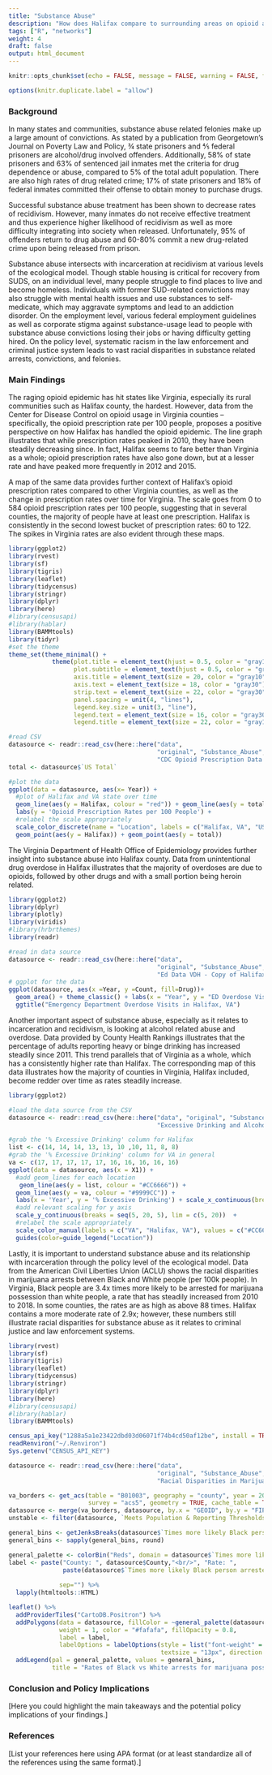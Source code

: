 ```yaml
---
title: "Substance Abuse"
description: "How does Halifax compare to surrounding areas on opioid and alcohol use?"
tags: ["R", "networks"]
weight: 4
draft: false
output: html_document
---
```

```r
knitr::opts_chunk$set(echo = FALSE, message = FALSE, warning = FALSE, fig.width = 15, fig.height = 10)

options(knitr.duplicate.label = "allow")

```
### Background 
In many states and communities, substance abuse related felonies make up a large amount of convictions. As stated by a publication from Georgetown’s Journal on Poverty Law and Policy, ¾ state prisoners and ⅘ federal prisoners are alcohol/drug involved offenders. Additionally, 58% of state prisoners and 63% of sentenced jail inmates met the criteria for drug dependence or abuse, compared to 5% of the total adult population. There are also high rates of drug related crime; 17% of state prisoners and 18% of federal inmates committed their offense to obtain money to purchase drugs.

Successful substance abuse treatment has been shown to decrease rates of recidivism. However, many inmates do not receive effective treatment and thus experience higher likelihood of recidivism as well as more difficulty integrating into society when released. Unfortunately, 95% of offenders return to drug abuse and 60-80% commit a new drug-related crime upon being released from prison. 

Substance abuse intersects with incarceration at recidivism at various levels of the ecological model. Though stable housing is critical for recovery from SUDS, on an individual level, many people struggle to find places to live and become homeless. Individuals with former SUD-related convictions may also struggle with mental health issues and use substances to self-medicate, which may aggravate symptoms and lead to an addiction disorder. On the employment level, various federal employment guidelines as well as corporate stigma against substance-usage lead to people with substance abuse convictions losing their jobs or having difficulty getting hired. On the policy level, systematic racism in the law enforcement and criminal justice system leads to vast racial disparities in substance related arrests, convictions, and felonies. 

### Main Findings 

The raging opioid epidemic has hit states like Virginia, especially its rural communities such as Halifax county, the hardest. However, data from the Center for Disease Control on opioid usage in Virginia counties -- specifically, the opioid prescription rate per 100 people, proposes a positive perspective on how Halifax has handled the opioid epidemic. The line graph illustrates that while prescription rates peaked in 2010, they have been steadily decreasing since. In fact, Halifax seems to fare better than Virginia as a whole; opioid prescription rates have also gone down, but at a lesser rate and have peaked more frequently in 2012 and 2015. 

A map of the same data provides further context of Halifax’s opioid prescription rates compared to other Virginia counties, as well as the change in prescription rates over time for Virginia. The scale goes from 0 to 584 opioid prescription rates per 100 people, suggesting that in several counties, the majority of people have at least one prescription. Halifax is consistently in the second lowest bucket of prescription rates: 60 to 122. The spikes in Virginia rates are also evident through these maps. 

```r
library(ggplot2)
library(rvest)
library(sf)
library(tigris)
library(leaflet)
library(tidycensus)
library(stringr)
library(dplyr)
library(here)
#library(censusapi)
#library(hablar)
library(BAMMtools)
library(tidyr)
#set the theme 
theme_set(theme_minimal() +
            theme(plot.title = element_text(hjust = 0.5, color = "gray10", size = 24),
                  plot.subtitle = element_text(hjust = 0.5, color = "gray30", face = "italic", size = 20),
                  axis.title = element_text(size = 20, color = "gray10"),
                  axis.text = element_text(size = 18, color = "gray30"),
                  strip.text = element_text(size = 22, color = "gray30"),
                  panel.spacing = unit(4, "lines"),
                  legend.key.size = unit(3, "line"),
                  legend.text = element_text(size = 16, color = "gray30"),
                  legend.title = element_text(size = 22, color = "gray10")))

#read CSV
datasource <- readr::read_csv(here::here("data",
                                         "original", "Substance_Abuse",
                                         "CDC Opioid Prescription Data - Halifax (1).csv"))
total <- datasource$`US Total`

#plot the data
ggplot(data = datasource, aes(x= Year)) +
  #plot of Halifax and VA state over time
  geom_line(aes(y = Halifax, colour = "red")) + geom_line(aes(y = total, colour = "green")) +
  labs(y = 'Opioid Prescription Rates per 100 People') +
  #relabel the scale appropriately
  scale_color_discrete(name = "Location", labels = c("Halifax, VA", "US")) +
  geom_point(aes(y = Halifax)) + geom_point(aes(y = total))
```
The Virginia Department of Health Office of Epidemiology provides further insight into substance abuse into Halifax county. Data from unintentional drug overdose in Halifax illustrates that the majority of overdoses are due to opioids, followed by other drugs and with a small portion being heroin related. 

```r
library(ggplot2)
library(dplyr)
library(plotly)
library(viridis)
#library(hrbrthemes)
library(readr)

#read in data source
datasource <- readr::read_csv(here::here("data",
                                         "original", "Substance_Abuse",
                                         "Ed Data VDH - Copy of Halifax.csv"))
# ggplot for the data
ggplot(datasource, aes(x =Year, y =Count, fill=Drug))+
  geom_area() + theme_classic() + labs(x = "Year", y = "ED Overdose Visits") +
  ggtitle("Emergency Department Overdose Visits in Halifax, VA")
```

Another important aspect of substance abuse, especially as it relates to incarceration and recidivism, is looking at alcohol related abuse and overdose. Data provided by County Health Rankings illustrates that the percentage of adults reporting heavy or binge drinking has increased steadily since 2011. This trend parallels that of Virginia as a whole, which has a consistently higher rate than Halifax. The corresponding map of this data illustrates how the majority of counties in Virginia, Halifax included, become redder over time as rates steadily increase. 

```r
library(ggplot2)

#load the data source from the CSV
datasource <- readr::read_csv(here::here("data", "original", "Substance_Abuse",
                                         "Excessive Drinking and Alcohol-Impaired Driving Deaths - Halifax (1).csv"))

#grab the '% Excessive Drinking' column for Halifax
list <- c(14, 14, 14, 13, 13, 10 ,10, 11, 8, 8)
#grab the '% Excessive Drinking' column for VA in general
va <- c(17, 17, 17, 17, 17, 16, 16, 16, 16, 16)
ggplot(data = datasource, aes(x = X1)) +
  #add geom_lines for each location
   geom_line(aes(y = list, colour = "#CC6666")) +
  geom_line(aes(y = va, colour = "#9999CC")) +
  labs(x = 'Year', y = '% Excessive Drinking') + scale_x_continuous(breaks = seq(2011, 2020, 2), lim = c(2011, 2020)) +
  #add relevant scaling for y axis
  scale_y_continuous(breaks = seq(5, 20, 5), lim = c(5, 20))  +
  #relabel the scale appropriately
  scale_color_manual(labels = c("VA", "Halifax, VA"), values = c("#CC6666",  "#9999CC")) +
  guides(color=guide_legend("Location"))
```
Lastly, it is important to understand substance abuse and its relationship with incarceration through the policy level of the ecological model. Data from the American Civil Liberties Union (ACLU) shows the racial disparities in marijuana arrests between Black and White people (per 100k people). In Virginia, Black people are 3.4x times more likely to be arrested for marijuana possession than white people, a rate that has steadily increased from 2010 to 2018. In some counties, the rates are as high as above 88 times. Halifax contains a more moderate rate of 2.9x; however, these numbers still illustrate racial disparities for substance abuse as it relates to  criminal justice and law enforcement systems. 

```r
library(rvest)
library(sf)
library(tigris)
library(leaflet)
library(tidycensus)
library(stringr)
library(dplyr)
library(here)
#library(censusapi)
#library(hablar)
library(BAMMtools)

census_api_key("1288a5a1e23422dbd03d06071f74b4cd50af12be", install = TRUE, overwrite = TRUE)
readRenviron("~/.Renviron")
Sys.getenv("CENSUS_API_KEY")

datasource <- readr::read_csv(here::here("data",
                                         "original", "Substance_Abuse",
                                         "Racial Disparities in Marijuana Arrests by VA County - 2018 (1).csv"))

va_borders <- get_acs(table = "B01003", geography = "county", year = 2018, state = "VA",
                      survey = "acs5", geometry = TRUE, cache_table = TRUE) %>% st_transform(crs = 4326)
datasource <- merge(va_borders, datasource, by.x = "GEOID", by.y = "FIPS Code")
unstable <- filter(datasource, `Meets Population & Reporting Thresholds` == "No")

general_bins <- getJenksBreaks(datasource$`Times more likely Black person arrested in 2018`, k = 6)
general_bins <- sapply(general_bins, round)

general_palette <- colorBin("Reds", domain = datasource$`Times more likely Black person arrested in 2018`, bins = general_bins)
label <- paste("County: ", datasource$County,"<br/>", "Rate: ",
               paste(datasource$`Times more likely Black person arrested in 2018`, 'x',
                                                                       sep = ""), "<br/>",
              sep="") %>%
  lapply(htmltools::HTML)

leaflet() %>%
  addProviderTiles("CartoDB.Positron") %>%
  addPolygons(data = datasource, fillColor = ~general_palette(datasource$`Times more likely Black person arrested in 2018`),
              weight = 1, color = "#fafafa", fillOpacity = 0.8,
              label = label,
              labelOptions = labelOptions(style = list("font-weight" = "normal", padding = "3px 8px"),
                                          textsize = "13px", direction = "auto")) %>%
  addLegend(pal = general_palette, values = general_bins,
            title = "Rates of Black vs White arrests for marijuana possession (100k people)", position = "bottomright")
```

### Conclusion and Policy Implications 

[Here you could highlight the main takeaways and the potential policy implications of your findings.] 

### References 

[List your references here using APA format (or at least standardize all of the references using the same format).]
